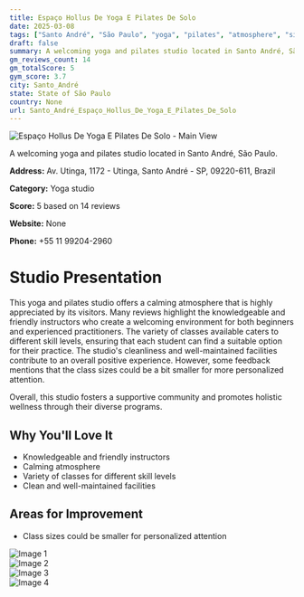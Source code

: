 ```yaml
---
title: Espaço Hollus De Yoga E Pilates De Solo
date: 2025-03-08
tags: ["Santo André", "São Paulo", "yoga", "pilates", "atmosphere", "size", "Santo André"]  
draft: false
summary: A welcoming yoga and pilates studio located in Santo André, São Paulo.
gm_reviews_count: 14
gm_totalScore: 5
gym_score: 3.7
city: Santo_André
state: State of São Paulo
country: None
url: Santo_André_Espaço_Hollus_De_Yoga_E_Pilates_De_Solo
---
```


<div className="aspect-[16/9] relative my-8">
  <img 
    src="https://lh5.googleusercontent.com/p/AF1QipMMs_vvJM9oT9ab9FQhF6rWLuVM3crm5gExJ8Zw=w1920-h1080-k-no"
    alt="Espaço Hollus De Yoga E Pilates De Solo - Main View"
    className="object-cover absolute inset-0 w-full h-full rounded-lg"
  />
</div>

A welcoming yoga and pilates studio located in Santo André, São Paulo.

**Address:** Av. Utinga, 1172 - Utinga, Santo André - SP, 09220-611, Brazil

**Category:** Yoga studio

**Score:** 5 based on 14 reviews

**Website:** None

**Phone:** +55 11 99204-2960

# Studio Presentation

This yoga and pilates studio offers a calming atmosphere that is highly appreciated by its visitors. Many reviews highlight the knowledgeable and friendly instructors who create a welcoming environment for both beginners and experienced practitioners. The variety of classes available caters to different skill levels, ensuring that each student can find a suitable option for their practice. The studio's cleanliness and well-maintained facilities contribute to an overall positive experience. However, some feedback mentions that the class sizes could be a bit smaller for more personalized attention.

Overall, this studio fosters a supportive community and promotes holistic wellness through their diverse programs.

## Why You'll Love It

- Knowledgeable and friendly instructors
- Calming atmosphere
- Variety of classes for different skill levels
- Clean and well-maintained facilities

## Areas for Improvement

- Class sizes could be smaller for personalized attention

<div className="grid grid-cols-1 xl:grid-cols-2 gap-4 my-8">
<div className="aspect-[4/3] relative"><img src="https://lh3.googleusercontent.com/p/AF1QipPOYKcdmhnsoD5wv_doRARSAY4Lt7kZNkkZg-kq=w1920-h1080-k-no" alt="Image 1" className="object-cover absolute inset-0 w-full h-full rounded-lg" /></div>
<div className="aspect-[4/3] relative"><img src="https://lh5.googleusercontent.com/p/AF1QipO6PD_5803Qte_iL5nHutg4RlyGtmp0d_fV5a-T=w1920-h1080-k-no" alt="Image 2" className="object-cover absolute inset-0 w-full h-full rounded-lg" /></div>
<div className="aspect-[4/3] relative"><img src="https://lh5.googleusercontent.com/p/AF1QipPzvxWlpw6pRVbNrZDL9A5krI1lRo1tC4-TvP2W=w1920-h1080-k-no" alt="Image 3" className="object-cover absolute inset-0 w-full h-full rounded-lg" /></div>
<div className="aspect-[4/3] relative"><img src="https://lh5.googleusercontent.com/p/AF1QipMMoL4uUcA83_v-xT3MhUC5A6bwclspMhc-2zFb=w1920-h1080-k-no" alt="Image 4" className="object-cover absolute inset-0 w-full h-full rounded-lg" /></div>
</div>